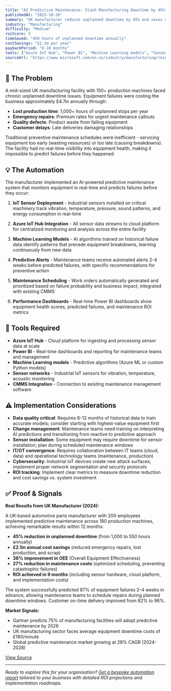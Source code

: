 ```yaml
---
title: "AI Predictive Maintenance: Slash Manufacturing Downtime by 45%"
publishedAt: "2025-10-26"
summary: "UK manufacturer reduces unplanned downtime by 45% and saves £2.1m annually using AI-powered predictive maintenance monitoring production equipment in real-time."
industry: "Manufacturing"
difficulty: "Medium"
roiScore: 9
timeSaved: "450 hours of unplanned downtime annually"
costSavings: "£2.1m per year"
paybackPeriod: "8-10 months"
tools: ["Azure IoT Hub", "Power BI", "Machine Learning models", "Sensor networks"]
sourceUrl: "https://www.microsoft.com/en-us/industry/manufacturing/resources"
---
```


## 🎯 The Problem

A mid-sized UK manufacturing facility with 150+ production machines faced chronic unplanned downtime issues. Equipment failures were costing the business approximately £4.7m annually through:

- **Lost production time**: 1,000+ hours of unplanned stops per year
- **Emergency repairs**: Premium rates for urgent maintenance callouts
- **Quality defects**: Product waste from failing equipment
- **Customer delays**: Late deliveries damaging relationships

Traditional preventive maintenance schedules were inefficient - servicing equipment too early (wasting resources) or too late (causing breakdowns). The facility had no real-time visibility into equipment health, making it impossible to predict failures before they happened.

## 💡 The Automation

The manufacturer implemented an AI-powered predictive maintenance system that monitors equipment in real-time and predicts failures before they occur:

1. **IoT Sensor Deployment** - Industrial sensors installed on critical machinery track vibration, temperature, pressure, sound patterns, and energy consumption in real-time

2. **Azure IoT Hub Integration** - All sensor data streams to cloud platform for centralized monitoring and analysis across the entire facility

3. **Machine Learning Models** - AI algorithms trained on historical failure data identify patterns that precede equipment breakdowns, learning continuously from new data

4. **Predictive Alerts** - Maintenance teams receive automated alerts 2-4 weeks before predicted failures, with specific recommendations for preventive action

5. **Maintenance Scheduling** - Work orders automatically generated and prioritized based on failure probability and business impact, integrated with existing CMMS

6. **Performance Dashboards** - Real-time Power BI dashboards show equipment health scores, predicted failures, and maintenance ROI metrics

## 🔧 Tools Required

- **Azure IoT Hub** - Cloud platform for ingesting and processing sensor data at scale
- **Power BI** - Real-time dashboards and reporting for maintenance teams and management
- **Machine Learning models** - Predictive algorithms (Azure ML or custom Python models)
- **Sensor networks** - Industrial IoT sensors for vibration, temperature, acoustic monitoring
- **CMMS Integration** - Connection to existing maintenance management software

## ⚠️ Implementation Considerations

- **Data quality critical**: Requires 6-12 months of historical data to train accurate models; consider starting with highest-value equipment first
- **Change management**: Maintenance teams need training on interpreting AI predictions and transitioning from reactive to predictive approach
- **Sensor installation**: Some equipment may require downtime for sensor installation; plan during scheduled maintenance windows
- **IT/OT convergence**: Requires collaboration between IT teams (cloud, data) and operational technology teams (maintenance, production)
- **Cybersecurity**: Industrial IoT devices create new attack surfaces; implement proper network segmentation and security protocols
- **ROI tracking**: Implement clear metrics to measure downtime reduction and cost savings vs. system investment

## ✅ Proof & Signals

**Real Results from UK Manufacturer (2024):**

A UK-based automotive parts manufacturer with 200 employees implemented predictive maintenance across 180 production machines, achieving remarkable results within 12 months:

- **45% reduction in unplanned downtime** (from 1,000 to 550 hours annually)
- **£2.1m annual cost savings** (reduced emergency repairs, lost production, and scrap)
- **38% improvement in OEE** (Overall Equipment Effectiveness)
- **27% reduction in maintenance costs** (optimized scheduling, preventing catastrophic failures)
- **ROI achieved in 9 months** (including sensor hardware, cloud platform, and implementation costs)

The system successfully predicted 87% of equipment failures 2-4 weeks in advance, allowing maintenance teams to schedule repairs during planned downtime windows. Customer on-time delivery improved from 82% to 96%.

**Market Signals:**
- Gartner predicts 75% of manufacturing facilities will adopt predictive maintenance by 2026
- UK manufacturing sector faces average equipment downtime costs of £180/minute
- Global predictive maintenance market growing at 28% CAGR (2024-2028)

[View Source](https://www.microsoft.com/en-us/industry/manufacturing/resources)

---

*Ready to explore this for your organisation? [Get a bespoke automation report](/#contact) tailored to your business with detailed ROI projections and implementation roadmaps.*
